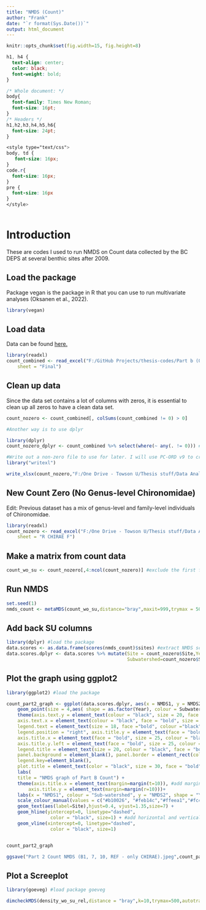 ```yaml
---
title: "NMDS (Count)"
author: "Frank"
date: "`r format(Sys.Date())`"
output: html_document
---
```


```r
knitr::opts_chunk$set(fig.width=15, fig.height=8)
```

```css
h1, h4 {
  text-align: center;
  color: black;
  font-weight: bold;
}

/* Whole document: */
body{
  font-family: Times New Roman;
  font-size: 16pt;
}
/* Headers */
h1,h2,h3,h4,h5,h6{
  font-size: 24pt;
}

<style type="text/css">
body, td {
   font-size: 16px;
}
code.r{
  font-size: 16px;
}
pre {
  font-size: 16px
}
</style>
  
```

# Introduction

These are codes I used to run NMDS on Count data collected by the BC DEPS at several benthic sites after 2009. 

## Load the package

Package vegan is the package in R that you can use to run multivariate analyses (Oksanen et al., 2022).

```r
library(vegan)
```

## Load data

Data can be found [here.](https://github.com/tquach123/thesis-codes "Frank's GitHub")

```r
library(readxl)
count_combined <- read_excel("F:/GitHub Projects/thesis-codes/Part b (09-19)/NMDS (Count) - B1, 7 ,10, REF 12-19/count_combined.xlsx", 
    sheet = "Final")
```

## Clean up data

Since the data set contains a lot of columns with zeros, it is essential to clean up all zeros to have a clean data set. 

```r
count_nozero <- count_combined[, colSums(count_combined != 0) > 0]

#Another way is to use dplyr 

library(dplyr)
count_nozero_dplyr <- count_combined %>% select(where(~ any(. != 0))) #this will yield the same file

#Write out a non-zero file to use for later. I will use PC-ORD v9 to cross check NMDS outputs
library("writexl")

write_xlsx(count_nozero,"F:/One Drive - Towson U/Thesis stuff/Data Analysis/Part b (2009 - recent)/count_nozero.xlsx")

```

## New Count Zero (No Genus-level Chironomidae)

Edit: Previous dataset has a mix of genus-level and family-level individuals of Chironomidae.

```r
library(readxl)
count_nozero <- read_excel("F:/One Drive - Towson U/Thesis stuff/Data Analysis/Part b (2009 - recent)/count_nozero.xlsx", 
    sheet = "R CHIRAE F")

```

## Make a matrix from count data

```r
count_wo_su <- count_nozero[,4:ncol(count_nozero)] #exclude the first few columns that contains SU information
```

## Run NMDS

```r
set.seed(1)
nmds_count <- metaMDS(count_wo_su,distance="bray",maxit=999,trymax = 500,wascores = T,k=2,autotransform = F) #gotta put autotransform on FALSE so R won't transform your data when you don't want it to.
```

## Add back SU columns

```r
library(dplyr) #load the package
data.scores <- as.data.frame(scores(nmds_count)$sites) #extract NMDS scores
data.scores.dplyr <- data.scores %>% mutate(Site = count_nozero$Site,Year=count_nozero$Year,
                                            Subwatershed=count_nozero$Subwatershed)

```

## Plot the graph using ggplot2

```r
library(ggplot2) #load the package

count_part2_graph <- ggplot(data.scores.dplyr, aes(x = NMDS1, y = NMDS2)) + 
    geom_point(size = 4,aes( shape = as.factor(Year), colour = Subwatershed))+ # geom_polygon(data=data.scores.dplyr,aes(x=NMDS1,y=NMDS2,group=Subwatershed),alpha=0.30); this is to add a little convex polygon to visualize the clusters better. You can try to see how it looks. 
    theme(axis.text.y = element_text(colour = "black", size = 20, face = "bold"), 
    axis.text.x = element_text(colour = "black", face = "bold", size = 20), 
    legend.text = element_text(size = 18, face ="bold", colour ="black"), 
    legend.position = "right", axis.title.y = element_text(face = "bold", size = 14), 
    axis.title.x = element_text(face = "bold", size = 25, colour = "black"), 
    axis.title.y.left = element_text(face = "bold", size = 25, colour = "black"),
    legend.title = element_text(size = 20, colour = "black", face = "bold"), 
    panel.background = element_blank(), panel.border = element_rect(colour = "black", fill = NA, size = 1.2),
    legend.key=element_blank(),
    plot.title = element_text(color = "black", size = 30, face = "bold", hjust = 0.5)) + 
    labs(
    title = "NMDS graph of Part B Count") + 
    theme(axis.title.x = element_text(margin=margin(t=10)), #add margin to x-axis title
        axis.title.y = element_text(margin=margin(r=10)))+
    labs(x = "NMDS1", colour = "Sub-watershed", y = "NMDS2", shape = "Year")  + 
    scale_colour_manual(values = c("#b10026", "#feb14c","#ffeea1","#fc4d2a")) +
    geom_text(aes(label=Site),hjust=0.4, vjust=1.35,size=7) + 
    geom_hline(yintercept=0, linetype="dashed", 
                color = "black", size=1) + #add horizontal and vertical lines at 0
    geom_vline(xintercept=0, linetype="dashed", 
                color = "black", size=1)  


count_part2_graph

ggsave("Part 2 Count NMDS (B1, 7, 10, REF - only CHIRAE).jpeg",count_part2_graph,width=15,height=8)

```

## Plot a Screeplot

```r
library(goeveg) #load package goeveg

dimcheckMDS(density_wo_su_rel,distance = "bray",k=10,trymax=500,autotransform = F)

```

